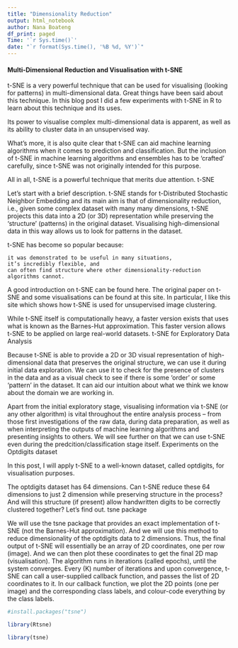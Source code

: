 ```yaml
---
title: "Dimensionality Reduction"
output: html_notebook
author: Nana Boateng
df_print: paged
Time: '`r Sys.time()`'
date: "`r format(Sys.time(), '%B %d, %Y')`"
---
```


#### Multi-Dimensional Reduction and Visualisation with t-SNE


t-SNE is a very powerful technique that can be used for visualising (looking for patterns) in multi-dimensional data. Great things have been said about this technique. In this blog post I did a few experiments with t-SNE in R to learn about this technique and its uses.

Its power to visualise complex multi-dimensional data is apparent, as well as its ability to cluster data in an unsupervised way.

What’s more, it is also quite clear that t-SNE can aid machine learning algorithms when it comes to prediction and classification. But the inclusion of t-SNE in machine learning algorithms and ensembles has to be ‘crafted’ carefully, since t-SNE was not originally intended for this purpose.

All in all, t-SNE is a powerful technique that merits due attention.
t-SNE

Let’s start with a brief description. t-SNE stands for t-Distributed Stochastic Neighbor Embedding and its main aim is that of dimensionality reduction, i.e., given some complex dataset with many many dimensions, t-SNE projects this data into a 2D (or 3D) representation while preserving the ‘structure’ (patterns) in the original dataset. Visualising high-dimensional data in this way allows us to look for patterns in the dataset.

t-SNE has become so popular because:

    it was demonstrated to be useful in many situations,
    it’s incredibly flexible, and
    can often find structure where other dimensionality-reduction algorithms cannot.

A good introduction on t-SNE can be found here. The original paper on t-SNE and some visualisations can be found at this site. In particular, I like this site which shows how t-SNE is used for unsupervised image clustering.

While t-SNE itself is computationally heavy, a faster version exists that uses what is known as the Barnes-Hut approximation. This faster version allows t-SNE to be applied on large real-world datasets.
t-SNE for Exploratory Data Analysis

Because t-SNE is able to provide a 2D or 3D visual representation of high-dimensional data that preserves the original structure, we can use it during initial data exploration. We can use it to check for the presence of clusters in the data and as a visual check to see if there is some ‘order’ or some ‘pattern’ in the dataset. It can aid our intuition about what we think we know about the domain we are working in.

Apart from the initial exploratory stage, visualising information via t-SNE (or any other algorithm) is vital throughout the entire analysis process – from those first investigations of the raw data, during data preparation, as well as when interpreting the outputs of machine learning algorithms and presenting insights to others. We will see further on that we can use t-SNE even during the predcition/classification stage itself.
Experiments on the Optdigits dataset

In this post, I will apply t-SNE to a well-known dataset, called optdigits, for visualisation purposes.

The optdigits dataset has 64 dimensions. Can t-SNE reduce these 64 dimensions to just 2 dimension while preserving structure in the process? And will this structure (if present) allow handwritten digits to be correctly clustered together? Let’s find out.
tsne package

We will use the tsne package that provides an exact implementation of t-SNE (not the Barnes-Hut approximation). And we will use this method to reduce dimensionality of the optdigits data to 2 dimensions. Thus, the final output of t-SNE will essentially be an array of 2D coordinates, one per row (image). And we can then plot these coordinates to get the final 2D map (visualisation). The algorithm runs in iterations (called epochs), until the system converges. Every
\(K\) number of iterations and upon convergence, t-SNE can call a user-supplied callback function, and passes the list of 2D coordinates to it. In our callback function, we plot the 2D points (one per image) and the corresponding class labels, and colour-code everything by the class labels.

```r

#install.packages("tsne")

library(Rtsne)

library(tsne)
```


